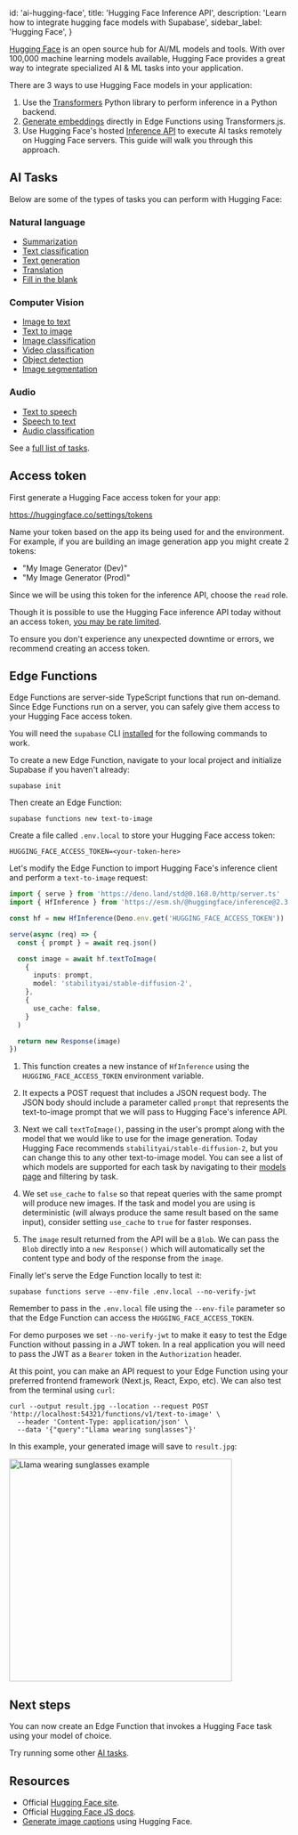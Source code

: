 
  id: 'ai-hugging-face',
  title: 'Hugging Face Inference API',
  description: 'Learn how to integrate hugging face models with Supabase',
  sidebar_label: 'Hugging Face',
}

[Hugging Face](https://huggingface.co) is an open source hub for AI/ML models and tools. With over 100,000 machine learning models available, Hugging Face provides a great way to integrate specialized AI & ML tasks into your application.

There are 3 ways to use Hugging Face models in your application:

1. Use the [Transformers](https://huggingface.co/docs/transformers/index) Python library to perform inference in a Python backend.
1. [Generate embeddings](/docs/guides/ai/quickstarts/generate-text-embeddings) directly in Edge Functions using Transformers.js.
1. Use Hugging Face's hosted [Inference API](https://huggingface.co/inference-api) to execute AI tasks remotely on Hugging Face servers. This guide will walk you through this approach.

## AI Tasks

Below are some of the types of tasks you can perform with Hugging Face:

### Natural language

- [Summarization](https://huggingface.co/tasks/summarization)
- [Text classification](https://huggingface.co/tasks/text-classification)
- [Text generation](https://huggingface.co/tasks/text-generation)
- [Translation](https://huggingface.co/tasks/translation)
- [Fill in the blank](https://huggingface.co/tasks/fill-mask)

### Computer Vision

- [Image to text](https://huggingface.co/tasks/image-to-text)
- [Text to image](https://huggingface.co/tasks/text-to-image)
- [Image classification](https://huggingface.co/tasks/image-classification)
- [Video classification](https://huggingface.co/tasks/video-classification)
- [Object detection](https://huggingface.co/tasks/object-detection)
- [Image segmentation](https://huggingface.co/tasks/image-segmentation)

### Audio

- [Text to speech](https://huggingface.co/tasks/text-to-speech)
- [Speech to text](https://huggingface.co/tasks/automatic-speech-recognition)
- [Audio classification](https://huggingface.co/tasks/audio-classification)

See a [full list of tasks](https://huggingface.co/tasks).

## Access token

First generate a Hugging Face access token for your app:

https://huggingface.co/settings/tokens

Name your token based on the app its being used for and the environment. For example, if you are building an image generation app you might create 2 tokens:

- "My Image Generator (Dev)"
- "My Image Generator (Prod)"

Since we will be using this token for the inference API, choose the `read` role.

<Admonition type="info">

Though it is possible to use the Hugging Face inference API today without an access token, [you may be rate limited](https://huggingface.co/docs/huggingface.js/inference/README#usage).

To ensure you don't experience any unexpected downtime or errors, we recommend creating an access token.

</Admonition>

## Edge Functions

Edge Functions are server-side TypeScript functions that run on-demand. Since Edge Functions run on a server, you can safely give them access to your Hugging Face access token.

<Admonition type="info">

You will need the `supabase` CLI [installed](/docs/guides/cli) for the following commands to work.

</Admonition>

To create a new Edge Function, navigate to your local project and initialize Supabase if you haven't already:

```shell
supabase init
```

Then create an Edge Function:

```shell
supabase functions new text-to-image
```

Create a file called `.env.local` to store your Hugging Face access token:

```shell
HUGGING_FACE_ACCESS_TOKEN=<your-token-here>
```

Let's modify the Edge Function to import Hugging Face's inference client and perform a `text-to-image` request:

```ts
import { serve } from 'https://deno.land/std@0.168.0/http/server.ts'
import { HfInference } from 'https://esm.sh/@huggingface/inference@2.3.2'

const hf = new HfInference(Deno.env.get('HUGGING_FACE_ACCESS_TOKEN'))

serve(async (req) => {
  const { prompt } = await req.json()

  const image = await hf.textToImage(
    {
      inputs: prompt,
      model: 'stabilityai/stable-diffusion-2',
    },
    {
      use_cache: false,
    }
  )

  return new Response(image)
})
```

1. This function creates a new instance of `HfInference` using the `HUGGING_FACE_ACCESS_TOKEN` environment variable.

1. It expects a POST request that includes a JSON request body. The JSON body should include a parameter called `prompt` that represents the text-to-image prompt that we will pass to Hugging Face's inference API.

1. Next we call `textToImage()`, passing in the user's prompt along with the model that we would like to use for the image generation. Today Hugging Face recommends `stabilityai/stable-diffusion-2`, but you can change this to any other text-to-image model. You can see a list of which models are supported for each task by navigating to their [models page](https://huggingface.co/models?pipeline_tag=text-to-image) and filtering by task.

1. We set `use_cache` to `false` so that repeat queries with the same prompt will produce new images. If the task and model you are using is deterministic (will always produce the same result based on the same input), consider setting `use_cache` to `true` for faster responses.

1. The `image` result returned from the API will be a `Blob`. We can pass the `Blob` directly into a `new Response()` which will automatically set the content type and body of the response from the `image`.

Finally let's serve the Edge Function locally to test it:

```shell
supabase functions serve --env-file .env.local --no-verify-jwt
```

Remember to pass in the `.env.local` file using the `--env-file` parameter so that the Edge Function can access the `HUGGING_FACE_ACCESS_TOKEN`.

<Admonition type="info">

For demo purposes we set `--no-verify-jwt` to make it easy to test the Edge Function without passing in a JWT token. In a real application you will need to pass the JWT as a `Bearer` token in the `Authorization` header.

</Admonition>

At this point, you can make an API request to your Edge Function using your preferred frontend framework (Next.js, React, Expo, etc). We can also test from the terminal using `curl`:

```shell
curl --output result.jpg --location --request POST 'http://localhost:54321/functions/v1/text-to-image' \
  --header 'Content-Type: application/json' \
  --data '{"query":"Llama wearing sunglasses"}'
```

In this example, your generated image will save to `result.jpg`:

<img
  src="/docs/img/ai/hugging-face/llama-sunglasses-example.png"
  alt="Llama wearing sunglasses example"
  width="400"
  height="400"
/>

## Next steps

You can now create an Edge Function that invokes a Hugging Face task using your model of choice.

Try running some other [AI tasks](#ai-tasks).

## Resources

- Official [Hugging Face site](https://huggingface.co/).
- Official [Hugging Face JS docs](https://huggingface.co/docs/huggingface.js).
- [Generate image captions](/docs/guides/ai/examples/huggingface-image-captioning) using Hugging Face.



